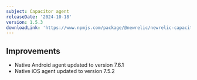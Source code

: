 ```yaml
---
subject: Capacitor agent
releaseDate: '2024-10-18'
version: 1.5.3
downloadLink: 'https://www.npmjs.com/package/@newrelic/newrelic-capacitor-plugin/v/1.5.3'
---
```


## Improvements

- Native Android agent updated to version 7.6.1
- Native iOS agent updated to version 7.5.2
